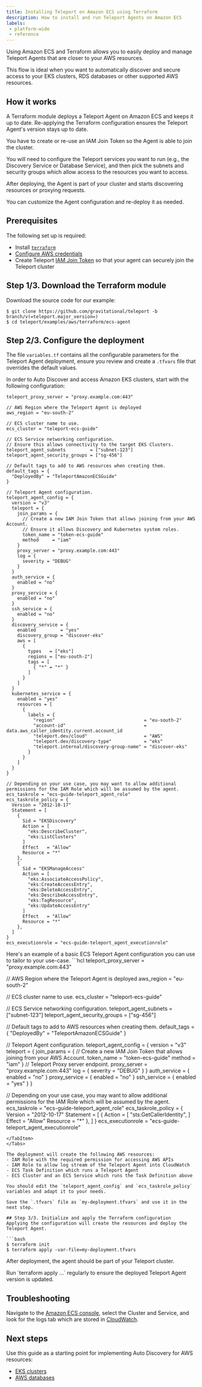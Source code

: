 ```yaml
---
title: Installing Teleport on Amazon ECS using Terraform
description: How to install and run Teleport Agents on Amazon ECS
labels:
 - platform-wide
 - reference
---
```


Using Amazon ECS and Terraform allows you to easily deploy and manage Teleport Agents that are closer to your AWS resources.

This flow is ideal when you want to automatically discover and secure access to your EKS clusters, RDS databases or other supported AWS resources.

## How it works
A Terraform module deploys a Teleport Agent on Amazon ECS and keeps it up to date.
Re-applying the Terraform configuration ensures the Teleport Agent's version stays up to date.

You have to create or re-use an IAM Join Token so the Agent is able to join the cluster.

You will need to configure the Teleport services you want to run (e.g., the Discovery Service or Database Service), and then pick the subnets and security groups which allow access to the resources you want to access.

After deploying, the Agent is part of your cluster and starts discovering resources or proxying requests.

You can customize the Agent configuration and re-deploy it as needed.

## Prerequisites
The following set up is required:
- Install [`terraform`](https://developer.hashicorp.com/terraform/install)
- [Configure AWS credentials](https://registry.terraform.io/providers/hashicorp/aws/latest/docs#authentication-and-configuration)
- Create Teleport [IAM Join Token](../reference/deployment/join-methods.mdx#aws-iam-role-iam) so that your agent can securely join the Teleport cluster

## Step 1/3. Download the Terraform module

Download the source code for our example:
```code
$ git clone https://github.com/gravitational/teleport -b branch/v(=teleport.major_version=)
$ cd teleport/examples/aws/terraform/ecs-agent
```

## Step 2/3. Configure the deployment
The file `variables.tf` contains all the configurable parameters for the Teleport Agent deployment, ensure you review and create a `.tfvars` file that overrides the default values.


<Tabs>
  <TabItem label="Auto Discover Amazon EKS clusters">
  In order to Auto Discover and access Amazon EKS clusters, start with the following configuration:
  
  ```hcl
  teleport_proxy_server = "proxy.example.com:443"

  // AWS Region where the Teleport Agent is deployed
  aws_region = "eu-south-2"

  // ECS cluster name to use.
  ecs_cluster = "teleport-ecs-guide"

  // ECS Service networking configuration.
  // Ensure this allows connectivity to the target EKS Clusters.
  teleport_agent_subnets         = ["subnet-123"]
  teleport_agent_security_groups = ["sg-456"]

  // Default tags to add to AWS resources when creating them.
  default_tags = {
    "DeployedBy" = "TeleportAmazonECSGuide"
  }

  // Teleport Agent configuration.
  teleport_agent_config = {
    version = "v3"
    teleport = {
      join_params = {
        // Create a new IAM Join Token that allows joining from your AWS Account.
        // Ensure it allows Discovery and Kubernetes system roles.
        token_name = "token-ecs-guide"
        method     = "iam"
      }
      proxy_server = "proxy.example.com:443"
      log = {
        severity = "DEBUG"
      }
    }
    auth_service = {
      enabled = "no"
    }
    proxy_service = {
      enabled = "no"
    }
    ssh_service = {
      enabled = "no"
    }
    discovery_service = {
      enabled         = "yes"
      discovery_group = "discover-eks"
      aws = [
        {
          types   = ["eks"]
          regions = ["eu-south-2"]
          tags = [
            { "*" = "*" }
          ]
        }
      ]
    }
    kubernetes_service = {
      enabled = "yes"
      resources = [
        {
          labels = {
            "region"                                 = "eu-south-2"
            "account-id"                             = data.aws_caller_identity.current.account_id
            "teleport.dev/cloud"                     = "AWS"
            "teleport.dev/discovery-type"            = "eks"
            "teleport.internal/discovery-group-name" = "discover-eks"
          }
        }
      ]
    }
  }

  // Depending on your use case, you may want to allow additional permissions for the IAM Role which will be assumed by the agent.
  ecs_taskrole = "ecs-guide-teleport_agent_role"
  ecs_taskrole_policy = {
    Version = "2012-10-17"
    Statement = [
      {
        Sid = "EKSDiscovery"
        Action = [
          "eks:DescribeCluster",
          "eks:ListClusters"
        ]
        Effect   = "Allow"
        Resource = "*"
      },
      {
        Sid = "EKSManageAccess"
        Action = [
          "eks:AssociateAccessPolicy",
          "eks:CreateAccessEntry",
          "eks:DeleteAccessEntry",
          "eks:DescribeAccessEntry",
          "eks:TagResource",
          "eks:UpdateAccessEntry"
        ]
        Effect   = "Allow"
        Resource = "*"
      },
    ]
  }
  ecs_executionrole = "ecs-guide-teleport_agent_executionrole"
  ```
  </TabItem>
  
  <TabItem label="Basic deployment example">
  Here's an example of a basic ECS Teleport Agent configuration you can use to tailor to your use-case.
  ```hcl
  teleport_proxy_server = "proxy.example.com:443"

  // AWS Region where the Teleport Agent is deployed
  aws_region = "eu-south-2"

  // ECS cluster name to use.
  ecs_cluster = "teleport-ecs-guide"

  // ECS Service networking configuration.
  teleport_agent_subnets         = ["subnet-123"]
  teleport_agent_security_groups = ["sg-456"]

  // Default tags to add to AWS resources when creating them.
  default_tags = {
    "DeployedBy" = "TeleportAmazonECSGuide"
  }

  // Teleport Agent configuration.
  teleport_agent_config = {
    version = "v3"
    teleport = {
      join_params = {
        // Create a new IAM Join Token that allows joining from your AWS Account.
        token_name = "token-ecs-guide"
        method     = "iam"
      }
      // Teleport Proxy server endpoint.
      proxy_server = "proxy.example.com:443"
      log = {
        severity = "DEBUG"
      }
    }
    auth_service = {
      enabled = "no"
    }
    proxy_service = {
      enabled = "no"
    }
    ssh_service = {
      enabled = "yes"
    }
  }

  // Depending on your use case, you may want to allow additional permissions for the IAM Role which will be assumed by the agent.
  ecs_taskrole = "ecs-guide-teleport_agent_role"
  ecs_taskrole_policy = {
    Version = "2012-10-17"
    Statement = [
      {
        Action = [
          "sts:GetCallerIdentity",
        ]
        Effect   = "Allow"
        Resource = "*"
      },
    ]
  }
  ecs_executionrole = "ecs-guide-teleport_agent_executionrole"
  ```
  </TabItem>
</Tabs>

The deployment will create the following AWS resources:
- IAM Role with the required permission for accessing AWS APIs
- IAM Role to allow log stream of the Teleport Agent into CloudWatch
- ECS Task Definition which runs a Teleport Agent
- ECS Cluster and an ECS Service which runs the Task Definition above

You should edit the `teleport_agent_config` and `ecs_taskrole_policy` variables and adapt it to your needs.

Save the `.tfvars` file as `my-deployment.tfvars` and use it in the next step.

## Step 3/3. Initialize and apply the Terraform configuration
Applying the configuration will create the resources and deploy the Teleport Agent.

```bash
$ terraform init
$ terraform apply -var-file=my-deployment.tfvars
```

After deployment, the agent should be part of your Teleport cluster.

<Admonition type="note" title="Keep your agent up to date">
  Run `terraform apply ...` regularly to ensure the deployed Teleport Agent version is updated.
</Admonition>

## Troubleshooting

Navigate to the [Amazon ECS console](https://console.aws.amazon.com/ecs/v2/clusters), select the Cluster and Service, and look for the logs tab which are stored in [CloudWatch](https://console.aws.amazon.com/cloudwatch/home?#logsV2:log-groups).

## Next steps
Use this guide as a starting point for implementing Auto Discovery for AWS resources:
- [EKS clusters](../enroll-resources/auto-discovery/kubernetes/aws.mdx)
- [AWS databases](../enroll-resources/database-access/enroll-aws-databases/enroll-aws-databases.mdx)